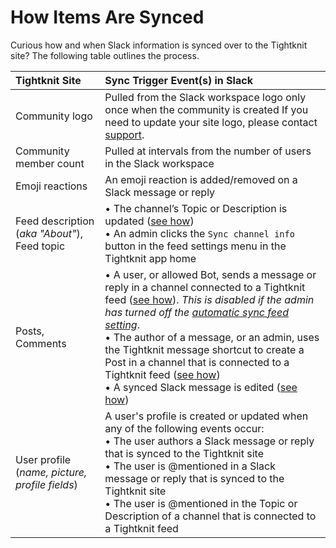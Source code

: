 # How Items Are Synced

Curious how and when Slack information is synced over to the Tightknit site? The following table outlines the process.


| Tightknit Site                                     | Sync Trigger Event(s) in Slack                                                                                                                                                                                                                                                                                                                                                                                                                                                                                                                                       |
| :------------------------------------------------- | :------------------------------------------------------------------------------------------------------------------------------------------------------------------------------------------------------------------------------------------------------------------------------------------------------------------------------------------------------------------------------------------------------------------------------------------------------------------------------------------------------------------------------------------------------------------- |
| Community logo                                     | Pulled from the Slack workspace logo only once when the community is created <Callout type="info">If you need to update your site logo, please contact [support](mailto:support@tightknit.ai).</Callout>                                                                                                                                                                                                                                                                                                                                                             |
| Community member count                             | Pulled at intervals from the number of users in the Slack workspace                                                                                                                                                                                                                                                                                                                                                                                                                                                                                                  |
| Emoji reactions                                    | An emoji reaction is added/removed on a Slack message or reply                                                                                                                                                                                                                                                                                                                                                                                                                                                                                                       |
| Feed description (_aka "About"_), <br/> Feed topic | • The channel’s Topic or Description is updated ([see how](https://slack.com/help/articles/201654083-Set-a-conversation-topic-or-channel-description)) <br/>• An admin clicks the `Sync channel info` button in the feed settings menu in the Tightknit app home                                                                                                                                                                                                                                                                                                     |
| Posts, <br/> Comments                              | • A user, or allowed Bot, sends a message or reply in a channel connected to a Tightknit feed ([see how](./posts-and-comments/create-post-or-comment)). _This is disabled if the admin has turned off the [automatic sync feed setting](../slack-administration/feed-settings)_.<br/>• The author of a message, or an admin, uses the Tightknit message shortcut to create a Post in a channel that is connected to a Tightknit feed ([see how](./message-shortcuts)) <br/>• A synced Slack message is edited ([see how](./posts-and-comments/edit-post-or-comment)) |
| User profile (_name, picture, profile fields_)     | A user's profile is created or updated when any of the following events occur:<br/>• The user authors a Slack message or reply that is synced to the Tightknit site<br/>• The user is @mentioned in a Slack message or reply that is synced to the Tightknit site<br/>• The user is @mentioned in the Topic or Description of a channel that is connected to a Tightknit feed                                                                                                                                                                                        |
